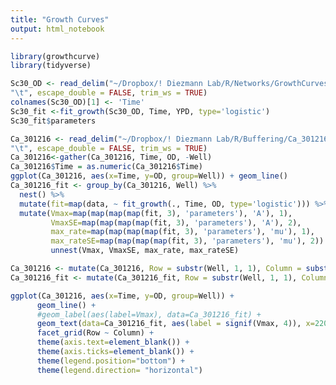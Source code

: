 ```yaml
---
title: "Growth Curves"
output: html_notebook
---
```


```r
library(growthcurve)
library(tidyverse)
```

```r
Sc30_OD <- read_delim("~/Dropbox/! Diezmann Lab/R/Networks/GrowthCurves/Sc30_OD.txt",
"\t", escape_double = FALSE, trim_ws = TRUE)
colnames(Sc30_OD)[1] <- 'Time'
Sc30_fit <-fit_growth(Sc30_OD, Time, YPD, type='logistic')
Sc30_fit$parameters
```

```r
Ca_301216 <- read_delim("~/Dropbox/! Diezmann Lab/R/Buffering/Ca_301216.txt",
"\t", escape_double = FALSE, trim_ws = TRUE)
Ca_301216<-gather(Ca_301216, Time, OD, -Well)
Ca_301216$Time = as.numeric(Ca_301216$Time)
ggplot(Ca_301216, aes(x=Time, y=OD, group=Well)) + geom_line()
Ca_301216_fit <- group_by(Ca_301216, Well) %>% 
  nest() %>% 
  mutate(fit=map(data, ~ fit_growth(., Time, OD, type='logistic'))) %>%
  mutate(Vmax=map(map(map(map(fit, 3), 'parameters'), 'A'), 1),
         VmaxSE=map(map(map(map(fit, 3), 'parameters'), 'A'), 2),
         max_rate=map(map(map(map(fit, 3), 'parameters'), 'mu'), 1),
         max_rateSE=map(map(map(map(fit, 3), 'parameters'), 'mu'), 2)) %>%
         unnest(Vmax, VmaxSE, max_rate, max_rateSE)
```
```r
Ca_301216 <- mutate(Ca_301216, Row = substr(Well, 1, 1), Column = substr(Well, 2, nchar(Well)))
Ca_301216_fit <- mutate(Ca_301216_fit, Row = substr(Well, 1, 1), Column = substr(Well, 2, nchar(Well)))

ggplot(Ca_301216, aes(x=Time, y=OD, group=Well)) +
      geom_line() +
      #geom_label(aes(label=Vmax), data=Ca_301216_fit) +
      geom_text(data=Ca_301216_fit, aes(label = signif(Vmax, 4)), x=22000, y=1.8, size=2) +
      facet_grid(Row ~ Column) +
      theme(axis.text=element_blank()) +
      theme(axis.ticks=element_blank()) +
      theme(legend.position="bottom") +
      theme(legend.direction= "horizontal")
```

